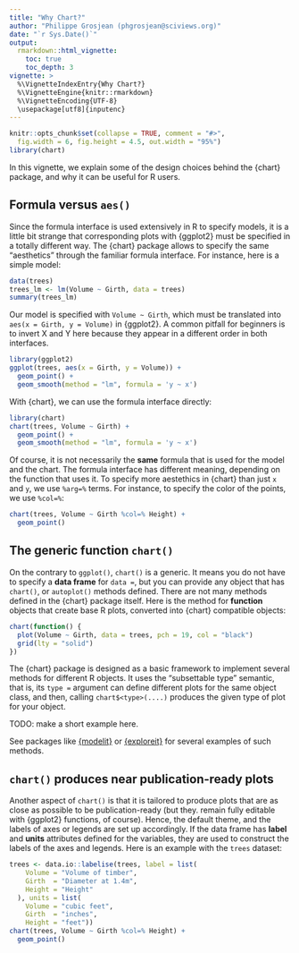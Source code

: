 ```yaml
---
title: "Why Chart?"
author: "Philippe Grosjean (phgrosjean@sciviews.org)"
date: "`r Sys.Date()`"
output:
  rmarkdown::html_vignette:
    toc: true
    toc_depth: 3
vignette: >
  %\VignetteIndexEntry{Why Chart?}
  %\VignetteEngine{knitr::rmarkdown}
  %\VignetteEncoding{UTF-8}
  \usepackage[utf8]{inputenc}
---
```


```r
knitr::opts_chunk$set(collapse = TRUE, comment = "#>",
  fig.width = 6, fig.height = 4.5, out.width = "95%")
library(chart)
```

In this vignette, we explain some of the design choices behind the {chart} package, and why it can be useful for R users.

## Formula versus `aes()`

Since the formula interface is used extensively in R to specify models, it is a little bit strange that corresponding plots with {ggplot2} must be specified in a totally different way. The {chart} package allows to specify the same "aesthetics" through the familiar formula interface. For instance, here is a simple model:

```r
data(trees)
trees_lm <- lm(Volume ~ Girth, data = trees)
summary(trees_lm)
```
Our model is specified with `Volume ~ Girth`, which must be translated into `aes(x = Girth, y = Volume)` in {ggplot2}. A common pitfall for beginners is to invert X and Y here because they appear in a different order in both interfaces.

```r
library(ggplot2)
ggplot(trees, aes(x = Girth, y = Volume)) +
  geom_point() +
  geom_smooth(method = "lm", formula = 'y ~ x')
```


With {chart}, we can use the formula interface directly:

```r
library(chart)
chart(trees, Volume ~ Girth) +
  geom_point() +
  geom_smooth(method = "lm", formula = 'y ~ x')
```

Of course, it is not necessarily the **same** formula that is used for the model and the chart. The formula interface has different meaning, depending on the function that uses it. To specify more aestethics in {chart} than just `x` and `y`, we use `%arg=%` terms. For instance, to specify the color of the points, we use `%col=%`:

```r
chart(trees, Volume ~ Girth %col=% Height) +
  geom_point()
```

## The generic function `chart()`

On the contrary to `ggplot()`, `chart()` is a generic. It means you do not have to specify a **data frame** for `data =`, but you can provide any object that has `chart()`, or `autoplot()` methods defined. There are not many methods defined in the {chart} package itself. Here is the method for **function** objects that create base R plots, converted into {chart} compatible objects:

```r
chart(function() {
  plot(Volume ~ Girth, data = trees, pch = 19, col = "black")
  grid(lty = "solid")
})
```

The {chart} package is designed as a basic framework to implement several methods for different R objects. It uses the "subsettable type" semantic, that is, its `type =` argument can define different plots for the same object class, and then, calling `chart$<type>(....)` produces the given type of plot for your object.

TODO: make a short example here.

See packages like [{modelit}](https://www.sciviews.org/modelit/) or [{exploreit}](https://www.sciviews.org/exploreit/) for several examples of such methods.

## `chart()` produces near publication-ready plots

Another aspect of `chart()` is that it is tailored to produce plots that are as close as possible to be publication-ready (but they. remain fully editable with {ggplot2} functions, of course). Hence, the default theme, and the labels of axes or legends are set up accordingly. If the data frame has **label** and **units** attributes defined for the variables, they are used to construct the labels of the axes and legends. Here is an example with the `trees` dataset:

```r
trees <- data.io::labelise(trees, label = list(
    Volume = "Volume of timber",
    Girth  = "Diameter at 1.4m",
    Height = "Height"
  ), units = list(
    Volume = "cubic feet",
    Girth  = "inches",
    Height = "feet"))
chart(trees, Volume ~ Girth %col=% Height) +
  geom_point()
```
